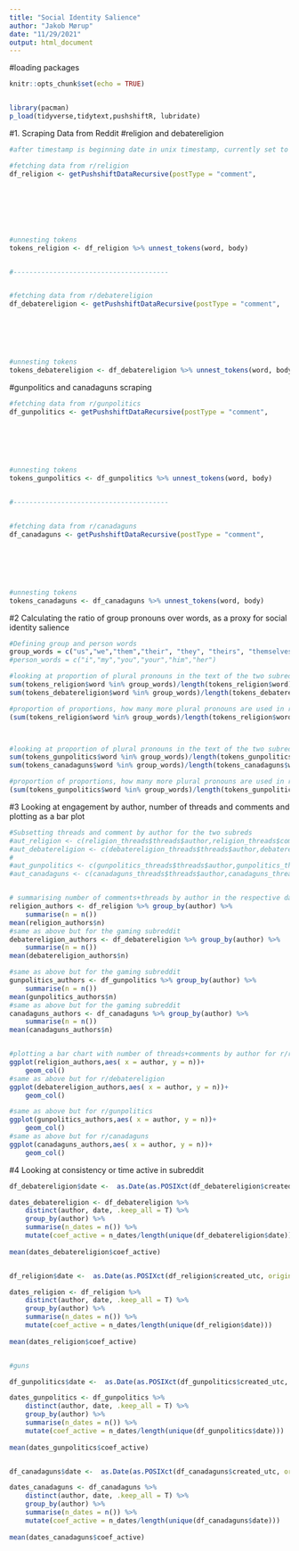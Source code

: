 ```yaml
---
title: "Social Identity Salience"
author: "Jakob Mørup"
date: "11/29/2021"
output: html_document
---
```

#loading packages
```r
knitr::opts_chunk$set(echo = TRUE)


library(pacman)
p_load(tidyverse,tidytext,pushshiftR, lubridate)

```


#1. Scraping Data from Reddit
#religion and debatereligion
```r
#after timestamp is beginning date in unix timestamp, currently set to get 1 week of data.

#fetching data from r/religion
df_religion <- getPushshiftDataRecursive(postType = "comment", 
																				 size = 1000, 
																				 subreddit = "religion", 
																				 after ="1638313200", 
																				 before = "1638918000", 
																				 nest_level = "5", 
																				 delay = 0.8)

#unnesting tokens
tokens_religion <- df_religion %>% unnest_tokens(word, body)


#---------------------------------------


#fetching data from r/debatereligion
df_debatereligion <- getPushshiftDataRecursive(postType = "comment", 
																				 size = 1000, 
																				 subreddit = "debatereligion", 
																				 after ="1638313200", 
																				 before = "1638918000", 
																				 nest_level = "5", 
																				 delay = 0.8)
#unnesting tokens
tokens_debatereligion <- df_debatereligion %>% unnest_tokens(word, body)

```

#gunpolitics and canadaguns scraping
```r
#fetching data from r/gunpolitics
df_gunpolitics <- getPushshiftDataRecursive(postType = "comment", 
																				 size = 1000, 
																				 subreddit = "gunpolitics", 
																				 after ="1638313200", 
																				 before = "1638918000", 
																				 nest_level = "5", 
																				 delay = 0.8)
#unnesting tokens
tokens_gunpolitics <- df_gunpolitics %>% unnest_tokens(word, body)


#---------------------------------------


#fetching data from r/canadaguns
df_canadaguns <- getPushshiftDataRecursive(postType = "comment", 
																				 size = 1000, 
																				 subreddit = "canadaguns", 
																				 after ="1638313200", 
																				 before = "1638918000", 
																				 nest_level = "5", 
																				 delay = 0.8)
#unnesting tokens
tokens_canadaguns <- df_canadaguns %>% unnest_tokens(word, body)
```




#2 Calculating the ratio of group pronouns over words, as a proxy for social identity salience
```r
#Defining group and person words
group_words = c("us","we","them","their", "they", "theirs", "themselves", "our", "ours", "ourselves")
#person_words = c("i","my","you","your","him","her")

#looking at proportion of plural pronouns in the text of the two subreddits
sum(tokens_religion$word %in% group_words)/length(tokens_religion$word)
sum(tokens_debatereligion$word %in% group_words)/length(tokens_debatereligion$word)

#proportion of proportions, how many more plural pronouns are used in r/religion than in r/gaming per word used.
(sum(tokens_religion$word %in% group_words)/length(tokens_religion$word))/(sum(tokens_debatereligion$word %in% group_words)/length(tokens_debatereligion$word))



#looking at proportion of plural pronouns in the text of the two subreddits
sum(tokens_gunpolitics$word %in% group_words)/length(tokens_gunpolitics$word)
sum(tokens_canadaguns$word %in% group_words)/length(tokens_canadaguns$word)

#proportion of proportions, how many more plural pronouns are used in r/religion than in r/gaming per word used.
(sum(tokens_gunpolitics$word %in% group_words)/length(tokens_gunpolitics$word))/(sum(tokens_canadaguns$word %in% group_words)/length(tokens_canadaguns$word))


```


#3 Looking at engagement by author, number of threads and comments and plotting as a bar plot
```r
#Subsetting threads and comment by author for the two subreds
#aut_religion <- c(religion_threads$threads$author,religion_threads$comments$author)
#aut_debatereligion <- c(debatereligion_threads$threads$author,debatereligion_threads$comments$author)
#
#aut_gunpolitics <- c(gunpolitics_threads$threads$author,gunpolitics_threads$comments$author)
#aut_canadaguns <- c(canadaguns_threads$threads$author,canadaguns_threads$comments$author)


# summarising number of comments+threads by author in the respective dataframes (r/religion and r/gunpolitics), then printing the mean amount of threads+comments by author
religion_authors <- df_religion %>% group_by(author) %>%
	summarise(n = n())
mean(religion_authors$n)
#same as above but for the gaming subreddit
debatereligion_authors <- df_debatereligion %>% group_by(author) %>%
	summarise(n = n())
mean(debatereligion_authors$n)

#same as above but for the gaming subreddit
gunpolitics_authors <- df_gunpolitics %>% group_by(author) %>%
	summarise(n = n())
mean(gunpolitics_authors$n)
#same as above but for the gaming subreddit
canadaguns_authors <- df_canadaguns %>% group_by(author) %>%
	summarise(n = n())
mean(canadaguns_authors$n)


#plotting a bar chart with number of threads+comments by author for r/religion
ggplot(religion_authors,aes( x = author, y = n))+
	geom_col()
#same as above but for r/debatereligion
ggplot(debatereligion_authors,aes( x = author, y = n))+
	geom_col()

#same as above but for r/gunpolitics
ggplot(gunpolitics_authors,aes( x = author, y = n))+
	geom_col()
#same as above but for r/canadaguns
ggplot(canadaguns_authors,aes( x = author, y = n))+
	geom_col()
```


#4 Looking at consistency or time active in subreddit

```r
df_debatereligion$date <-  as.Date(as.POSIXct(df_debatereligion$created_utc, origin="1970-01-01"))

dates_debatereligion <- df_debatereligion %>%
	distinct(author, date, .keep_all = T) %>% 
	group_by(author) %>% 
	summarise(n_dates = n()) %>% 
	mutate(coef_active = n_dates/length(unique(df_debatereligion$date)))
 
mean(dates_debatereligion$coef_active)


df_religion$date <-  as.Date(as.POSIXct(df_religion$created_utc, origin="1970-01-01"))

dates_religion <- df_religion %>%
	distinct(author, date, .keep_all = T) %>% 
	group_by(author) %>% 
	summarise(n_dates = n()) %>% 
	mutate(coef_active = n_dates/length(unique(df_religion$date)))
 
mean(dates_religion$coef_active)


#guns

df_gunpolitics$date <-  as.Date(as.POSIXct(df_gunpolitics$created_utc, origin="1970-01-01"))

dates_gunpolitics <- df_gunpolitics %>%
	distinct(author, date, .keep_all = T) %>% 
	group_by(author) %>% 
	summarise(n_dates = n()) %>% 
	mutate(coef_active = n_dates/length(unique(df_gunpolitics$date)))
 
mean(dates_gunpolitics$coef_active)


df_canadaguns$date <-  as.Date(as.POSIXct(df_canadaguns$created_utc, origin="1970-01-01"))

dates_canadaguns <- df_canadaguns %>%
	distinct(author, date, .keep_all = T) %>% 
	group_by(author) %>% 
	summarise(n_dates = n()) %>% 
	mutate(coef_active = n_dates/length(unique(df_canadaguns$date)))
 
mean(dates_canadaguns$coef_active)
```

